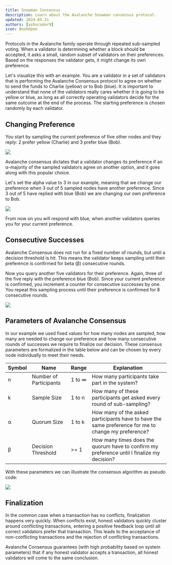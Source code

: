 ```yaml
---
title: Snowman Consensus
description: Learn about the Avalanche Snowman consensus protocol.
updated: 2024-05-31
authors: [ashucoder9]
icon: BookOpen
---
```


Protocols in the Avalanche family operate through repeated sub-sampled voting. When a validator is determining whether a block should be accepted, it asks a small, random subset of validators on their preferences. Based on the responses the validator gets, it might change its own preference.

Let's visualize this with an example. You are a validator in a set of validators that is performing the Avalanche Consensus protocol to agree on whether to send the funds to Charlie (yellow) or to Bob (blue). It is important to understand that none of the validators really cares whether it is going to be yellow or blue, as long as all correctly operating validators decide for the same outcome at the end of the process. The starting preference is chosen randomly by each validator.

## Changing Preference

You start by sampling the current preference of five other nodes and they reply: 2 prefer yellow (Charlie) and 3 prefer blue (Bob). 

![](https://qizat5l3bwvomkny.public.blob.vercel-storage.com/builders-hub/course-images/avalanche-fundamentals/5-f6WnJHv0VAKRNOSd8gFHbO2Mar4mWl.png)

Avalanche consensus dictates that a validator changes its preference if an α-majority of the sampled validators agree on another option, and it goes along with this popular choice. 

Let's set the alpha value to 3 in our example, meaning that we change our preference when 3 out of 5 sampled nodes have another preference. Since 3 out of 5 have replied with blue (Bob) we are changing our own preference to Bob. 

![](https://qizat5l3bwvomkny.public.blob.vercel-storage.com/builders-hub/course-images/avalanche-fundamentals/6-TscORkJchAtrT2rG8rG5CPFPilUR1b.png)

From now on you will respond with blue, when another validators queries you for your current preference. 

<Quiz quizId="104"/>

## Consecutive Successes

Avalanche Consensus does not run for a fixed number of rounds, but until a decision threshold is hit. This means the validator keeps sampling until their preference is confirmed for beta (β) consecutive rounds.

Now you query another five validators for their preference. Again, three of the five reply with the preference blue (Bob). Since your current preference is confirmed, you increment a counter for consecutive successes by one. You repeat this sampling process until their preference is confirmed for 8 consecutive rounds. 

![](https://qizat5l3bwvomkny.public.blob.vercel-storage.com/builders-hub/course-images/avalanche-fundamentals/7-KYmL0QWax9tmW7uT8bdqu9R5sNwgSs.png)

## Parameters of Avalanche Consensus

In our example we used fixed values for how many nodes are sampled, how many are needed to change our preference and how many consecutive rounds of successes we require to finalize our decision. These consensus parameters are formalized in the table below and can be chosen by every node individually to meet their needs.

|Symbol|Name|Range|Explanation|
|---|---|---|---|
|n  |Number of Participants|1 to ∞|How many participants take part in the system?|
|k  |Sample Size|1 to n|How many of these participants get asked every round of sub-sampling?|
|α  |Quorum Size|1 to k|How many of the asked participants have to have the same preference for me to change my preference?|
|β  |Decision Threshold|>= 1|How many times does the quorum have to confirm my preference until I finalize my decision?|

With these parameters we can illustrate the consensus algorithm as pseudo code:

![](https://qizat5l3bwvomkny.public.blob.vercel-storage.com/builders-hub/course-images/avalanche-fundamentals/8-XzHBlGu1fdnPniQecAkpFfC5JTegVD.png)


## Finalization

In the common case when a transaction has no conflicts, finalization happens very quickly. When conflicts exist, honest validators quickly cluster around conflicting transactions, entering a positive feedback loop until all correct validators prefer that transaction. This leads to the acceptance of non-conflicting transactions and the rejection of conflicting transactions.

Avalanche Consensus guarantees (with high probability based on system parameters) that if any honest validator accepts a transaction, all honest validators will come to the same conclusion.

<Quiz quizId="105"/>
